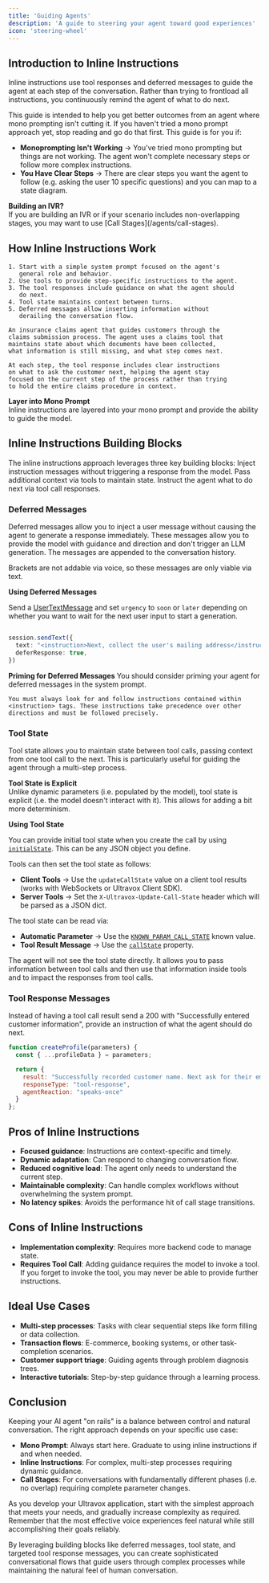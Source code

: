 ```yaml
---
title: 'Guiding Agents'
description: 'A guide to steering your agent toward good experiences'
icon: 'steering-wheel'
---
```


## Introduction to Inline Instructions

Inline instructions use tool responses and deferred messages to guide the agent at each step of the conversation. Rather than trying to frontload all instructions, you continuously remind the agent of what to do next.

This guide is intended to help you get better outcomes from an agent where mono prompting isn't cutting it. If you haven't tried a mono prompt approach yet, stop reading and go do that first. This guide is for you if:

* **Monoprompting Isn't Working** → You've tried mono prompting but things are not working. The agent won't complete necessary steps or follow more complex instructions.
* **You Have Clear Steps** → There are clear steps you want the agent to follow (e.g. asking the user 10 specific questions) and you can map to a state diagram.

<Note>
  <b>Building an IVR?</b>
  <br />
  If you are building an IVR or if your scenario includes non-overlapping stages, you may want to use [Call Stages](/agents/call-stages).
</Note>


## How Inline Instructions Work
<CodeGroup>

```text Overview
1. Start with a simple system prompt focused on the agent's
   general role and behavior.
2. Use tools to provide step-specific instructions to the agent.
3. The tool responses include guidance on what the agent should
   do next.
4. Tool state maintains context between turns.
5. Deferred messages allow inserting information without
   derailing the conversation flow.
```

```text Example: Insurance Claims Processing
An insurance claims agent that guides customers through the
claims submission process. The agent uses a claims tool that
maintains state about which documents have been collected,
what information is still missing, and what step comes next.

At each step, the tool response includes clear instructions
on what to ask the customer next, helping the agent stay
focused on the current step of the process rather than trying
to hold the entire claims procedure in context.
```

</CodeGroup>

<Info>
  <b>Layer into Mono Prompt</b>
  <br />
  Inline instructions are layered into your mono prompt and provide the ability to guide the model.
</Info>

## Inline Instructions Building Blocks <Icon icon="cubes" size={24} />
The inline instructions approach leverages three key building blocks:
<CardGroup cols={3}>
  <Card title="Deferred Messages" icon="cube" href="#deferred-messages">
    Inject instruction messages without triggering a response from the model.
  </Card>
  <Card title="Tool State" icon="cube" href="#tool-state">
    Pass additional context via tools to maintain state.
  </Card>
  <Card title="Tool Response Messages" icon="cube" href="#tool-response-messages">
    Instruct the agent what to do next via tool call responses.
  </Card>
</CardGroup>

### **Deferred Messages** <Icon icon="cube" size={18} />
Deferred messages allow you to inject a user message without causing the agent to generate a response immediately. These messages allow you to provide the model with guidance and direction and don't trigger an LLM generation. The messages are appended to the conversation history.

<Note>
Brackets are not addable via voice, so these messages are only viable via text.
</Note>

**Using Deferred Messages**

Send a [UserTextMessage](/apps/datamessages#usertextmessage) and set `urgency` to `soon` or `later` depending on whether you want to wait for the next user input to start a generation.

```ts Example: Sending Message with Ultravox SDK

session.sendText({
  text: "<instruction>Next, collect the user's mailing address</instruction>",
  deferResponse: true,
})
```

**Priming for Deferred Messages**
You should consider priming your agent for deferred messages in the system prompt.

```text Example: Priming via System Prompt
You must always look for and follow instructions contained within
<instruction> tags. These instructions take precedence over other
directions and must be followed precisely.
```

### **Tool State** <Icon icon="cube" size={18} />
Tool state allows you to maintain state between tool calls, passing context from one tool call to the next. This is particularly useful for guiding the agent through a multi-step process.

<Note>
  <b>Tool State is Explicit</b>
  <br />
  Unlike dynamic parameters (i.e. populated by the model), tool state is explicit (i.e. the model doesn't interact with it). This allows for adding a bit more determinism.
</Note>

**Using Tool State**

You can provide initial tool state when you create the call by using [`initialState`](/api-reference/calls/calls-post#body-initial-state). This can be any JSON object you define.

Tools can then set the tool state as follows:

* **Client Tools** → Use the `updateCallState` value on a client tool results (works with WebSockets or Ultravox Client SDK).
* **Server Tools** → Set the `X-Ultravox-Update-Call-State` header which will be parsed as a JSON dict.

The tool state can be read via:

* **Automatic Parameter** → Use the [`KNOWN_PARAM_CALL_STATE`](/api-reference/tools/tools-post#response-definition-automatic-parameters-known-value) known value.
* **Tool Result Message** → Use the [`callState`](/api-reference/calls/calls-stages-messages-list#response-results-call-state) property.

The agent will not see the tool state directly. It allows you to pass information between tool calls and then use that information inside tools and to impact the responses from tool calls.

### **Tool Response Messages** <Icon icon="cube" size={18} />
Instead of having a tool call result send a 200 with "Successfully entered customer information", provide an instruction of what the agent should do next.

```js Example: Tool Response Message
function createProfile(parameters) {
  const { ...profileData } = parameters;

  return {
    result: "Successfully recorded customer name. Next ask for their email",
    responseType: "tool-response",
    agentReaction: "speaks-once"
  }
};
```
## Pros of Inline Instructions
- **Focused guidance**: Instructions are context-specific and timely.
- **Dynamic adaptation**: Can respond to changing conversation flow.
- **Reduced cognitive load**: The agent only needs to understand the current step.
- **Maintainable complexity**: Can handle complex workflows without overwhelming the system prompt.
- **No latency spikes**: Avoids the performance hit of call stage transitions.

## Cons of Inline Instructions
- **Implementation complexity**: Requires more backend code to manage state.
- **Requires Tool Call**: Adding guidance requires the model to invoke a tool. If you forget to invoke the tool, you may never be able to provide further instructions.

## Ideal Use Cases
- **Multi-step processes**: Tasks with clear sequential steps like form filling or data collection.
- **Transaction flows**: E-commerce, booking systems, or other task-completion scenarios.
- **Customer support triage**: Guiding agents through problem diagnosis trees.
- **Interactive tutorials**: Step-by-step guidance through a learning process.

## Conclusion

Keeping your AI agent "on rails" is a balance between control and natural conversation. The right approach depends on your specific use case:

- **Mono Prompt**: Always start here. Graduate to using inline instructions if and when needed.
- **Inline Instructions**: For complex, multi-step processes requiring dynamic guidance.
- **Call Stages**: For conversations with fundamentally different phases (i.e. no overlap) requiring complete parameter changes.

As you develop your Ultravox application, start with the simplest approach that meets your needs, and gradually increase complexity as required. Remember that the most effective voice experiences feel natural while still accomplishing their goals reliably.

By leveraging building blocks like deferred messages, tool state, and targeted tool response messages, you can create sophisticated conversational flows that guide users through complex processes while maintaining the natural feel of human conversation.
